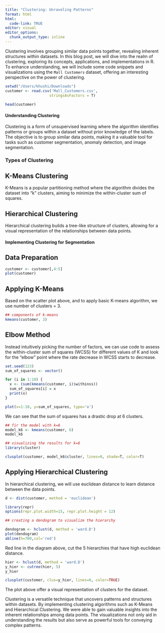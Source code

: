 ```yaml
---
title: "Clustering: Unraveling Patterns"
format: html
html:
  code-link: TRUE
editor: visual
editor_options: 
  chunk_output_type: inline
---
```


Clustering involves grouping similar data points together, revealing inherent structures within datasets. In this blog post, we will dive into the realm of clustering, exploring its concepts, applications, and implementations in R. To enhance understanding, we will include some code snippets and visualizations using the `Mall Customers` dataset, offering an interesting perspective on the power of clustering.

```r
setwd("/Users/khushi/Downloads")
customer <- read.csv('Mall_Customers.csv',
                    stringsAsFactors = T)
```

```r
head(customer)
```

#### Understanding Clustering

Clustering is a form of unsupervised learning where the algorithm identifies patterns or groups within a dataset without prior knowledge of the labels. The objective is to group similar data points, making it a valuable tool for tasks such as customer segmentation, anomaly detection, and image segmentation.

### Types of Clustering

## K-Means Clustering

K-Means is a popular partitioning method where the algorithm divides the dataset into "k" clusters, aiming to minimize the within-cluster sum of squares.

## Hierarchical Clustering

Hierarchical clustering builds a tree-like structure of clusters, allowing for a visual representation of the relationships between data points.

#### Implementing Clustering for Segmentation

## Data Preparation

```r

customer <- customer[,4:5]
plot(customer)

```

## Applying K-Means

Based on the scatter plot above, and to apply basic K-means algorithm, we use number of clusters = 3.

```r

## components of k-means
kmeans(customer, 3)

```

## Elbow Method

Instead intuitively picking the number of factors, we can use code to assess the within-cluster sum of squares (WCSS) for different values of K and look for the "elbow" point where the rate decrease in WCSS starts to decrease.

```r
set.seed(123)
sum_of_squares <- vector()

for (i in 1:10) {
  x <- (sum(kmeans(customer, i)$withinss))
  sum_of_squares[i] = x
  print(x)
}
```

```r
plot(x=1:10, y=sum_of_squares, type='o')

```

We can see that the sum of squares has a drastic drop at 6 clusters.

```r
## fir the model with k=6
model_k6 <- kmeans(customer, 6)
model_k6

```

```r
## visualizing the results for k=6
library(cluster)

clusplot(customer, model_k6$cluster, lines=0, shade=T, color=T)

```

## Applying Hierarchical Clustering

In hierarchical clustering, we will use euclidean distance to learn distance between the data points.

```r
d <- dist(customer, method = 'euclidean')

```

```r
library(repr)
options(repr.plot.width=15, repr.plot.height = 12)

## creating a dendogram to visualize the hierarchy

dendogram <- hclust(d, method = 'ward.D')
plot(dendogram)
abline(h=700,col='red')
```

Red line in the diagram above, cut the 5 hierarchies that have high euclidean distance.

```r
hier <- hclust(d, method = 'ward.D')
y_hier <- cutree(hier, 5)
y_hier
```

```r
clusplot(customer, clus=y_hier, lines=0, color=TRUE)

```

The plot above offer a visual representation of clusters for the dataset.

Clustering is a versatile technique that uncovers patterns and structures within datasets. By implementing clustering algorithms such as K-Means and Hierarchical Clustering. We were able to gain valuable insights into the inherent relationships among data points. The visualizations not only aid in understanding the results but also serve as powerful tools for conveying complex patterns.
